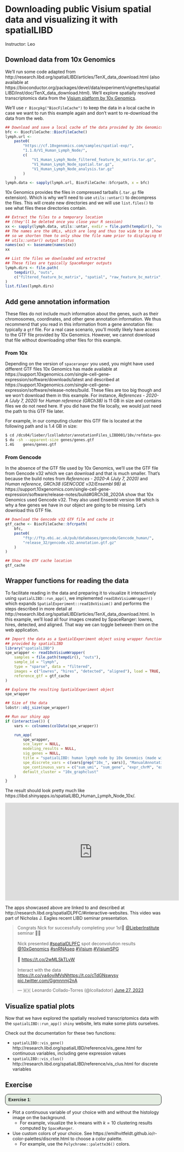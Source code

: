 # Downloading public Visium spatial data and visualizing it with spatialLIBD

Instructor: Leo

## Download data from 10x Genomics

We'll run some code adapted from http://research.libd.org/spatialLIBD/articles/TenX_data_download.html (also available at https://bioconductor.org/packages/devel/data/experiment/vignettes/spatialLIBD/inst/doc/TenX_data_download.html). We'll explore spatially resolved transcriptomics data from the [Visium platform by 10x Genomics](https://www.10xgenomics.com/products/spatial-gene-expression).

We'll use `r Biocpkg("BiocFileCache")` to keep the data in a local cache in case we want to run this example again and don't want to re-download the data from the web.

```r
## Download and save a local cache of the data provided by 10x Genomics
bfc <- BiocFileCache::BiocFileCache()
lymph.url <-
    paste0(
        "https://cf.10xgenomics.com/samples/spatial-exp/",
        "1.1.0/V1_Human_Lymph_Node/",
        c(
            "V1_Human_Lymph_Node_filtered_feature_bc_matrix.tar.gz",
            "V1_Human_Lymph_Node_spatial.tar.gz",
            "V1_Human_Lymph_Node_analysis.tar.gz"
        )
    )
lymph.data <- sapply(lymph.url, BiocFileCache::bfcrpath, x = bfc)
```

10x Genomics provides the files in compressed tarballs (`.tar.gz` file extension). Which is why we'll need to use `utils::untar()` to decompress the files. This will create new directories and we will use `list.files()` to see what files these directories contain.

```r
## Extract the files to a temporary location
## (they'll be deleted once you close your R session)
xx <- sapply(lymph.data, utils::untar, exdir = file.path(tempdir(), "outs"))
## The names are the URLs, which are long and thus too wide to be shown here,
## so we shorten them to only show the file name prior to displaying the
## utils::untar() output status
names(xx) <- basename(names(xx))
xx

## List the files we downloaded and extracted
## These files are typically SpaceRanger outputs
lymph.dirs <- file.path(
    tempdir(), "outs",
    c("filtered_feature_bc_matrix", "spatial", "raw_feature_bc_matrix", "analysis")
)
list.files(lymph.dirs)
```


## Add gene annotation information

These files do not include much information about the genes, such as their chromosomes, coordinates, and other gene annotation information. We thus recommend that you read in this information from a gene annotation file: typically a `gtf` file. For a real case scenario, you'll mostly likely have access to the GTF file provided by 10x Genomics. However, we cannot download that file without downloading other files for this example. 

### From 10x

Depending on the version of `spaceranger` you used, you might have used different GTF files 10x Genomics has made available at https://support.10xgenomics.com/single-cell-gene-expression/software/downloads/latest and described at https://support.10xgenomics.com/single-cell-gene-expression/software/release-notes/build. These files are too big though and we won't download them in this example. For instance, _References - 2020-A (July 7, 2020)_ for _Human reference (GRCh38)_ is 11 GB in size and contains files we do not need here. If you did have the file locally, we would just need the path to this GTF file later.

For example, in our computing cluster this GTF file is located at the following path and is 1.4 GB in size:

```bash
$ cd /dcs04/lieber/lcolladotor/annotationFiles_LIBD001/10x/refdata-gex-GRCh38-2020-A
$ du -sh --apparent-size genes/genes.gtf
1.4G	genes/genes.gtf
```

### From Gencode

In the absence of the GTF file used by 10x Genomics, we'll use the GTF file from Gencode v32 which we can download and that is much smaller. That's because the build notes from _References - 2020-A (July 7, 2020)_ and _Human reference, GRCh38 (GENCODE v32/Ensembl 98)_ at https://support.10xgenomics.com/single-cell-gene-expression/software/release-notes/build#GRCh38_2020A show that 10x Genomics used Gencode v32. They also used Ensembl version 98 which is why a few genes we have in our object are going to be missing. Let's download this GTF file. 


```r
## Download the Gencode v32 GTF file and cache it
gtf_cache <- BiocFileCache::bfcrpath(
    bfc,
    paste0(
        "ftp://ftp.ebi.ac.uk/pub/databases/gencode/Gencode_human/",
        "release_32/gencode.v32.annotation.gtf.gz"
    )
)

## Show the GTF cache location
gtf_cache
```

## Wrapper functions for reading the data

To facilitate reading in the data and preparing it to visualize it interactively using `spatialLIBD::run_app()`, we implemented `read10xVisiumWrapper()` which expands `SpatialExperiment::read10xVisium()` and performs the steps described in more detail at http://research.libd.org/spatialLIBD/articles/TenX_data_download.html. In this example, we'll load all four images created by SpaceRanger: lowres, hires, detected, and aligned. That way we can toggle between them on the web application.

```r
## Import the data as a SpatialExperiment object using wrapper functions
## provided by spatialLIBD
library("spatialLIBD")
spe_wrapper <- read10xVisiumWrapper(
    samples = file.path(tempdir(), "outs"),
    sample_id = "lymph",
    type = "sparse", data = "filtered",
    images = c("lowres", "hires", "detected", "aligned"), load = TRUE,
    reference_gtf = gtf_cache
)

## Explore the resulting SpatialExperiment object
spe_wrapper

## Size of the data
lobstr::obj_size(spe_wrapper)
```

```r
## Run our shiny app
if (interactive()) {
    vars <- colnames(colData(spe_wrapper))

    run_app(
        spe_wrapper,
        sce_layer = NULL,
        modeling_results = NULL,
        sig_genes = NULL,
        title = "spatialLIBD: human lymph node by 10x Genomics (made with wrapper)",
        spe_discrete_vars = c(vars[grep("10x_", vars)], "ManualAnnotation"),
        spe_continuous_vars = c("sum_umi", "sum_gene", "expr_chrM", "expr_chrM_ratio"),
        default_cluster = "10x_graphclust"
    )
}
```

The result should look pretty much like https://libd.shinyapps.io/spatialLIBD_Human_Lymph_Node_10x/.

<iframe width="560" height="315" src="https://www.youtube.com/embed/cCUHRdI4NSc" title="YouTube video player" frameborder="0" allow="accelerometer; autoplay; clipboard-write; encrypted-media; gyroscope; picture-in-picture; web-share" allowfullscreen></iframe>

The apps showcased above are linked to and described at http://research.libd.org/spatialDLPFC/#interactive-websites. This video was part of Nicholas J. Eagles recent LIBD seminar presentation.

<blockquote class="twitter-tweet"><p lang="en" dir="ltr">Congrats Nick for successfully completing your 1st🥇 <a href="https://twitter.com/LieberInstitute?ref_src=twsrc%5Etfw">@LieberInstitute</a> seminar 🙌🏽<br><br>Nick presented <a href="https://twitter.com/hashtag/spatialDLPFC?src=hash&amp;ref_src=twsrc%5Etfw">#spatialDLPFC</a> spot deconvolution results <a href="https://twitter.com/10xGenomics?ref_src=twsrc%5Etfw">@10xGenomics</a> <a href="https://twitter.com/hashtag/snRNAseq?src=hash&amp;ref_src=twsrc%5Etfw">#snRNAseq</a> <a href="https://twitter.com/hashtag/Visium?src=hash&amp;ref_src=twsrc%5Etfw">#Visium</a> <a href="https://twitter.com/hashtag/VisiumSPG?src=hash&amp;ref_src=twsrc%5Etfw">#VisiumSPG</a><br><br>🛝 <a href="https://t.co/2wMLSkTLyW">https://t.co/2wMLSkTLyW</a><br><br>Interact with the data <a href="https://t.co/ya4oyiMVsN">https://t.co/ya4oyiMVsN</a><a href="https://t.co/cTdGNswysy">https://t.co/cTdGNswysy</a> <a href="https://t.co/Ggmnnmj2nA">pic.twitter.com/Ggmnnmj2nA</a></p>&mdash; 🇲🇽 Leonardo Collado-Torres (@lcolladotor) <a href="https://twitter.com/lcolladotor/status/1673831490965106691?ref_src=twsrc%5Etfw">June 27, 2023</a></blockquote> <script async src="https://platform.twitter.com/widgets.js" charset="utf-8"></script>

## Visualize spatial plots

Now that we have explored the spatially resolved transcriptomics data with the `spatialLIBD::run_app()` `shiny` website, lets make some plots ourselves.

Check out the documentation for these two functions:

* `spatialLIBD::vis_gene()` http://research.libd.org/spatialLIBD/reference/vis_gene.html for continuous variables, including gene expression values
* `spatialLIBD::vis_clus()` http://research.libd.org/spatialLIBD/reference/vis_clus.html for discrete variables

## Exercise

<style>
p.exercise  {
background-color: #E4EDE2;
padding: 9px;
border: 1px solid black;
border-radius: 10px;
font-family: sans-serif;
}
</style>

<p class="exercise">
**Exercise 1**:
</p>

* Plot a continuous variable of your choice with and without the histology image on the background.
  - For example, visualize the k-means with $k = 10$ clustering results computed by `SpaceRanger`. 
* Use custom colors of your choice. See https://emilhvitfeldt.github.io/r-color-palettes/discrete.html to choose a color palette.
  - For example, use the `Polychrome::palette36()` colors.



